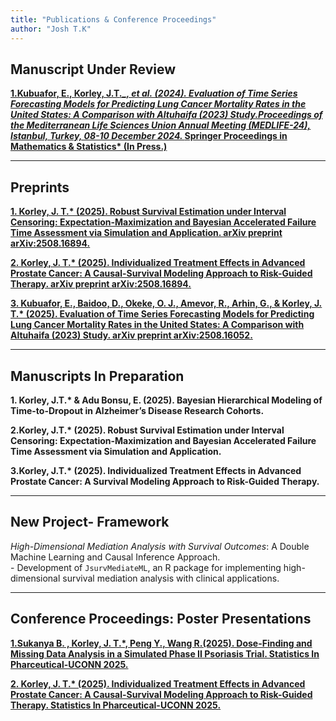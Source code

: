 ```yaml
---
title: "Publications & Conference Proceedings"
author: "Josh T.K"
---
```


## Manuscript Under Review

**[1.Kubuafor, E., Korley, J.T*._, et al. (2024). Evaluation of Time Series Forecasting Models for Predicting Lung Cancer Mortality Rates in the United States: A Comparison with Altuhaifa (2023) Study.Proceedings of the Mediterranean Life Sciences Union Annual Meeting (MEDLIFE-24), Istanbul, Turkey, 08-10 December 2024. *Springer Proceedings in Mathematics & Statistics* (In Press.)](https://drive.google.com/file/d/1RFPNQ0ctz2Zea-7nzTEO_7yNASjlMVhE/view?usp=sharing)**

---

## Preprints

**[1. Korley, J. T.* (2025). Robust Survival Estimation under Interval Censoring: Expectation-Maximization and Bayesian Accelerated Failure Time Assessment via Simulation and Application. arXiv preprint arXiv:2508.16894.](https://arxiv.org/html/2509.02634v1)**

**[2. Korley, J. T.* (2025). Individualized Treatment Effects in Advanced Prostate Cancer: A Causal-Survival Modeling Approach to Risk-Guided Therapy. arXiv preprint arXiv:2508.16894.](https://arxiv.org/abs/2508.16894)**

**[3. Kubuafor, E., Baidoo, D., Okeke, O. J., Amevor, R., Arhin, G., & Korley, J. T.* (2025). Evaluation of Time Series Forecasting Models for Predicting Lung Cancer Mortality Rates in the United States: A Comparison with Altuhaifa (2023) Study. arXiv preprint arXiv:2508.16052.](https://arxiv.org/abs/2508.16052)**

--- 

## Manuscripts In Preparation

**1.  Korley, J.T.* \& Adu Bonsu, E. (2025). Bayesian Hierarchical Modeling of Time-to-Dropout in Alzheimer’s Disease Research Cohorts.**

**2.Korley, J.T.* (2025). Robust Survival Estimation under Interval Censoring: Expectation-Maximization and Bayesian Accelerated Failure Time Assessment via Simulation and Application.**

**3.Korley, J.T.* (2025). Individualized Treatment Effects in Advanced Prostate Cancer: A Survival Modeling Approach to Risk-Guided Therapy.**

---

## New Project- Framework
*High-Dimensional Mediation Analysis with Survival Outcomes*: A Double Machine Learning and Causal Inference Approach.  
    - Development of `JsurvMediateML`, an R package for implementing high-dimensional survival mediation analysis with clinical applications.

---

## Conference Proceedings: Poster Presentations

**[1.Sukanya B. , Korley, J. T.*, Peng Y., Wang R.(2025). Dose-Finding and Missing Data Analysis in a Simulated Phase II Psoriasis Trial. Statistics In Pharceutical-UCONN 2025.](https://events.stat.uconn.edu/SIP2025/posters2025.html)**


**[2. Korley, J. T.* (2025). Individualized Treatment Effects in Advanced Prostate Cancer: A Causal-Survival Modeling Approach to Risk-Guided Therapy. Statistics In Pharceutical-UCONN 2025.](https://events.stat.uconn.edu/SIP2025/posters2025.html)**


